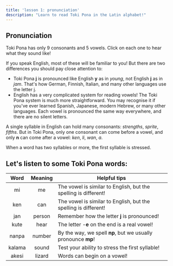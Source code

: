 ```yaml
---
title: 'lesson 1: pronunciation'
description: "Learn to read Toki Pona in the Latin alphabet!"
---
```



## Pronunciation

Toki Pona has only 9 consonants and 5 vowels. Click on each one to hear what they sound like!

<PhonoTable />

If you speak English, most of these will be familiar to you! But there are two differences you should pay close attention to:

* Toki Pona **j** is pronounced like English **y** as in *young*, not English **j** as in *jam*. That's how German, Finnish, Italian, and many other languages use the letter j.
* English has a very complicated system for reading vowels! The Toki Pona system is much more straightforward. You may recognise it if you've ever learned Spanish, Japanese, modern Hebrew, or many other languages. Each vowel is pronounced the same way everywhere, and there are no silent letters.

A single syllable in English can hold many consonants: *strengths*, *sprite*, *fifths*. But in Toki Pona, only one consonant can come before a vowel, and only **n** can come after a vowel: *ken*, *li*, *wan*, *a*.

When a word has two syllables or more, the first syllable is stressed.

## Let's listen to some Toki Pona words:

|  Word  | Meaning | Helpful tips                                                    |
|:------:|:-------:|-----------------------------------------------------------------|
|   mi   |    me   | The vowel is similar to English, but the spelling is different! |
|   ken  |   can   | The vowel is similar to English, but the spelling is different! |
|   jan  |  person | Remember how the letter **j** is pronounced!                        |
|  kute  |   hear  | The letter -**e** on the end is a real vowel!                       |
|  nanpa |  number | By the way, we spell **np**, but we usually pronounce **mp**!           |
| kalama |  sound  | Test your ability to stress the first syllable!                 |
|  akesi |  lizard | Words can begin on a vowel!                                     |
